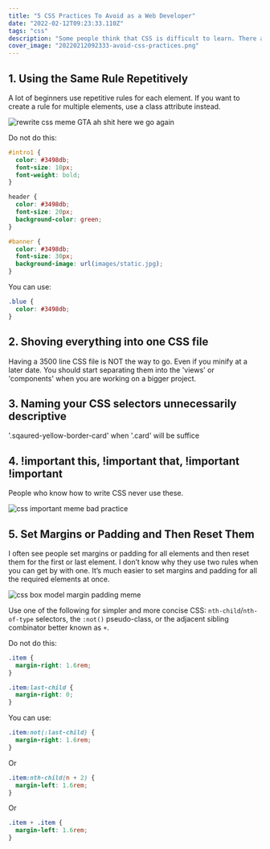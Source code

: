 ```yaml
---
title: "5 CSS Practices To Avoid as a Web Developer"
date: "2022-02-12T09:23:33.110Z"
tags: "css"
description: "Some people think that CSS is difficult to learn. There are lots of crutches and even some magic, which makes it easy to shoot yourself in the foot. I feel sad about this since I don’t think so."
cover_image: "20220212092333-avoid-css-practices.png"
---
```


## 1\. Using the Same Rule Repetitively

A lot of beginners use repetitive rules for each element. If you want to create a rule for multiple elements, use a class attribute instead.

<img
  src="/images/20220212092333-gta-rewrite-css-meme.png"
  alt="rewrite css meme GTA ah shit here we go again"
/>

Do not do this:

```css
#intro1 {
  color: #3498db;
  font-size: 10px;
  font-weight: bold;
}

header {
  color: #3498db;
  font-size: 20px;
  background-color: green;
}

#banner {
  color: #3498db;
  font-size: 30px;
  background-image: url(images/static.jpg);
}
```

You can use:

```css
.blue {
  color: #3498db;
}
```

## 2\. Shoving everything into one CSS file

Having a 3500 line CSS file is NOT the way to go. Even if you minify at a later date. You should start separating them into the 'views' or 'components' when you are working on a bigger project.

## 3\. Naming your CSS selectors unnecessarily descriptive

'.sqaured-yellow-border-card' when '.card' will be suffice

## 4\. !important this, !important that, !important !important

People who know how to write CSS never use these.

<img
  src="/images/20220212092333-important-css.jpg"
  alt="css important meme bad practice"
/>

## 5\. Set Margins or Padding and Then Reset Them

I often see people set margins or padding for all elements and then reset them for the first or last element. I don’t know why they use two rules when you can get by with one. It’s much easier to set margins and padding for all the required elements at once.

<img
  src="/images/20220212092333-box-model-css.jpg"
  alt="css box model margin padding meme"
/>

Use one of the following for simpler and more concise CSS: `nth-child`/`nth-of-type` selectors, the `:not()` pseudo-class, or the adjacent sibling combinator better known as `+`.

Do not do this:

```css
.item {
  margin-right: 1.6rem;
}

.item:last-child {
  margin-right: 0;
}
```

You can use:

```css
.item:not(:last-child) {
  margin-right: 1.6rem;
}
```

Or

```css
.item:nth-child(n + 2) {
  margin-left: 1.6rem;
}
```

Or

```css
.item + .item {
  margin-left: 1.6rem;
}
```
